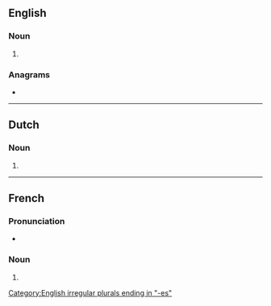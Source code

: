 ==English==

===Noun===
{{head|en|noun form}}

# {{plural of|en|mitosis}}

===Anagrams===
* {{anagrams|en|a=eimosst|Moisset|osmites|sitsome|somites}}

[[Category:English irregular plurals ending in "-es"]]

----

==Dutch==

===Noun===
{{head|nl|noun plural form}}

# {{nl-noun form of|pl|mitose}}

----

==French==

===Pronunciation===
* {{fr-IPA|mitŏses}}

===Noun===
{{head|fr|noun plural form|g=f}}

# {{plural of|fr|mitose}}